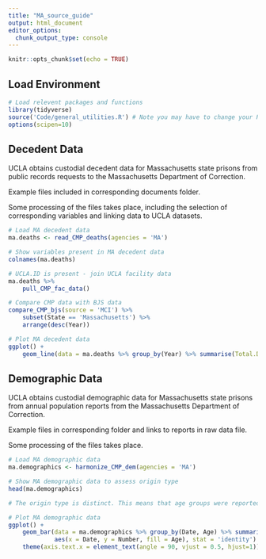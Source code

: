 ```yaml
---
title: "MA_source_guide"
output: html_document
editor_options: 
  chunk_output_type: console
---
```


```r
knitr::opts_chunk$set(echo = TRUE)
```

## Load Environment

```r
# Load relevent packages and functions
library(tidyverse)
source('Code/general_utilities.R') # Note you may have to change your Rmarkdown option for evaluate chunks to project instead of document
options(scipen=10)
```

## Decedent Data

UCLA obtains custodial decedent data for Massachusetts state prisons from public records requests to the Massachusetts Department of Correction.

Example files included in corresponding documents folder.

Some processing of the files takes place, including the selection of corresponding variables and linking data to UCLA datasets. 

```r
# Load MA decedent data
ma.deaths <- read_CMP_deaths(agencies = 'MA')

# Show variables present in MA decedent data
colnames(ma.deaths)

# UCLA.ID is present - join UCLA facility data
ma.deaths %>%
    pull_CMP_fac_data()

# Compare CMP data with BJS data
compare_CMP_bjs(source = 'MCI') %>%
    subset(State == 'Massachusetts') %>%
    arrange(desc(Year))

# Plot MA decedent data 
ggplot() +
    geom_line(data = ma.deaths %>% group_by(Year) %>% summarise(Total.Deaths = n()),aes(x = Year, y = Total.Deaths))

```


## Demographic Data

UCLA obtains custodial demographic data for Massachusetts state prisons from annual population reports from the Massachusetts Department of Correction.

Example files in corresponding folder and links to reports in raw data file.

Some processing of the files takes place. 

```r
# Load MA demographic data
ma.demographics <- harmonize_CMP_dem(agencies = 'MA')

# Show MA demographic data to assess origin type
head(ma.demographics)

# The origin type is distinct. This means that age groups were reported separately from sex groups for demographic data. In order to construct age and sex groups for a date from this distinct data, we applied reported sex ratios to each age group. This assumption is likely incorrect.

# Plot MA demographic data 
ggplot() +
    geom_bar(data = ma.demographics %>% group_by(Date, Age) %>% summarise(Number = sum(Number, na.rm = TRUE)),
             aes(x = Date, y = Number, fill = Age), stat = 'identity') +
    theme(axis.text.x = element_text(angle = 90, vjust = 0.5, hjust=1)) # To see dates on x axis



```
